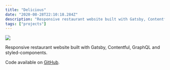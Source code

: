 ```yaml
---
title: "Delicious"
date: "2020-08-28T22:10:18.284Z"
description: "Responsive restaurant website built with Gatsby, Contentful, GraphQL and styled-components."
tags: ["projects"]
---
```


<Img
  src="/images/posts/delicious.png"
  width={2154}
  height={1232}
  caption="delicious project"
/>

Responsive restaurant website built with Gatsby, Contentful, GraphQL and styled-components.

Code available on [GitHub](https://github.com/eneax/gatsby-restaurant).
